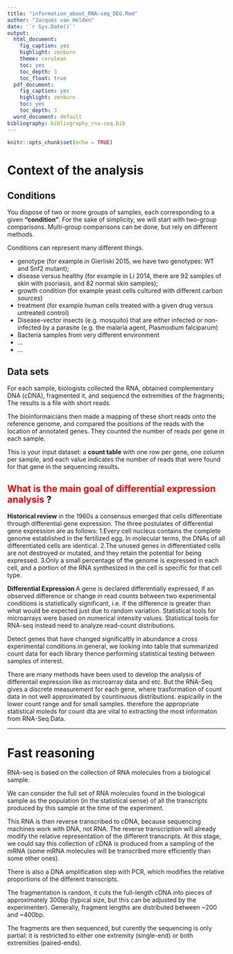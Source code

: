 ```yaml
---
title: "information_about_RNA-seq_DEG.Rmd"
author: "Jacques van Helden"
date: '`r Sys.Date()`'
output:
  html_document:
    fig_caption: yes
    highlight: zenburn
    theme: cerulean
    toc: yes
    toc_depth: 3
    toc_float: true
  pdf_document:
    fig_caption: yes
    highlight: zenburn
    toc: yes
    toc_depth: 3
  word_document: default
bibliography: bibliography_rna-seq.bib
---
```


```r
knitr::opts_chunk$set(echo = TRUE)
```


# Context of the analysis


## Conditions

You dispose of two or more groups of samples, each corresponding to a given **"condition"**. For the sake of simplicity, we will start with two-group comparisons. Multi-group comparisons can be done, but rely on different methods.

Conditions can represent many different things. 

- genotype (for example in Gierliski 2015, we have two genotypes: WT and Snf2 mutant);
- disease versus healthy (for example in Li 2014, there are 92 samples of skin with psoriasis, and 82 normal skin samples);
- growth condition (for example yeast cells cultured with different carbon sources)
- treatment (for example human cells treated with a given drug versus untreated control)
- Disease-vector insects (e.g. mosquito) that are either infected or non-infected by a parasite (e.g. the malaria agent, Plasmodium falciparum)
- Bacteria samples from very different environment
- ...
- ...


## Data sets


For each sample, biologists collected the RNA, obtained complementary DNA (cDNA), fragmented it, and sequencd the extremities of the fragments; The results is a file with short reads. 

The bioinformaicians then made a mapping of these short reads onto the reference genome, and compared the positions of the reads with the location of annotated genes. They counted the number of reads per gene in each sample. 


This is your input dataset:  a **count table** with one row per gene, one column per sample, and each value indicates the number of reads that were found for that gene in the sequencing results. 

## <font color="red">What is the main goal of differential expression analysis</font> ?
**Historical review**
in the 1960s a consensus emerged  that cells differentiate through differential gene expression. The three postulates of differential gene expression are as follows:
1.Every cell nucleus contains the complete genome established in the fertilized egg. In molecular terms, the DNAs of all differentiated cells are identical.
2.The unused genes in differentiated cells are not destroyed or mutated, and they retain the potential for being expressed.
3.Only a small percentage of the genome is expressed in each cell, and a portion of the RNA synthesized in the cell is specific for that cell type.

**Differential Expression ** 
A gene is declared differentially expressed, if an observed difference or change in read counts between two experimental conditions is statistically significant, i.e. if the difference is greater than what would be expected just due to random
variation.
Statistical tools for microarrays were based on numerical intensity values.
Statistical tools for RNA-seq instead need to analyze read-count distributions.




Detect genes that have changed significaltly in abundance a cross experimental conditions.in general, we looking into table that summarized count data for each library thence performing statistical testing between samples of interest.

There are many methods have been used to develop the analysis of differentail expression like as microarray data and etc. But the RNA-Seq gives a discrete measurement for each gene, where trasformation of count data in not well approximated by countinuous distributions. espicailly in the lower count range and for small samples. therefore the appropriate statistical moleds for count dta are vital to extracting the most informaton from RNA-Seq Data.  


****************************************************************
# Fast reasoning

RNA-seq is based on the collection of RNA molecules from a biological sample.


We can consider the full set of RNA molecules found in the biological sample as the population (in the statistical sense) of all the transcripts produced by this sample at the time of the experiment. 

This RNA is then reverse transcribed to cDNA, because sequencing machines work with DNA, not RNA. The reverse transcription will already modify the relative representation of the different transcripts. At this stage, we could say this collection of cDNA is produced from a sampling of the mRNA (some mRNA molecules will be transcribed more efficiently than some other ones). 

There is also a DNA amplification step with PCR, which modifies the relative proportions of the different transcripts. 

The fragmentation is random, it cuts the full-length cDNA into pieces of approximately 300bp (typical size, but this can be adjusted by the experimenter). Generally, fragment lengths are distributed between ~200 and ~400bp. 

The fragments are then sequenced, but curently the sequencing is only partial: it is restricted to either one extremity (single-end) or both extremities (paired-ends).







